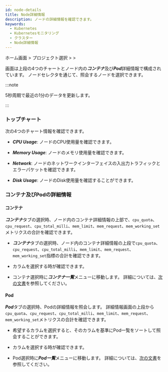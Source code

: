 ```yaml
---
id: node-details
title: Node詳細情報
description: ノードの詳細情報を確認できます。
keywords:
  - Kubernetes
  - Kubernetesモニタリング
  - クラスター
  - Node詳細情報
---
```


ホーム画面 &gt; プロジェクト選択 &gt; <Cmdname sid="side_node" className="uitext" /> &gt; <Cmdname sid="node_detail" className="uitext" />

<Cmdname sid="node_detail" className="uitext" />画面は上段の4つのチャートとノード内の***コンテナ***及び***Pod***詳細情報で構成されています。 ノードセレクタを通じて、照会するノードを選択できます。

<ImgLang img='k8s-resource-node-detail.png' desc='ノード詳細画面' />

:::note 

5秒周期で最近の1分のデータを更新します。

:::

### トップチャート

次の4つのチャート情報を確認できます。

- ***CPU Usage***: ノードのCPU使用量を確認できます。

- ***Memory Usage***: ノードのメモリ使用量を確認できます。

- ***Network***: ノードのネットワークインターフェイスの入出力トラフィックとエラーパケットを確認できます。

- ***Disk Usage***: ノードのDisk使用量を確認することができます。 

### コンテナ及びPodの詳細情報

#### コンテナ

***コンテナ***タブの選択時、ノード内のコンテナ詳細情報の上部で、`cpu_quota`、`cpu_request`、`cpu_total_milli`、`mem_limit`、`mem_request`、`mem_working_set`メトリクスの合計を確認できます。 

- ***コンテナ***タブの選択時、ノード内のコンテナ詳細情報の上段で`cpu_quota`、`cpu_request`、`cpu_total_milli`、`mem_limit`、`mem_request`、`mem_working_set`指標の合計を確認できます。 

- <Cmdname sid="overview" className="uitext" />カラムを選択する時<Cmdname sid="TTL08230" className="uitext" />が確認できます。

- コンテナ選択時に***コンテナ一覧***メニューに移動します。 詳細については、[次の文書](resource-container-list)を参照してください。

#### Pod

***Pod***タブの選択時、Podの詳細情報を照会します。 詳細情報画面の上段から `cpu_quota`、`cpu_request`、`cpu_total_milli`、`mem_limit`、`mem_request`、`mem_working_set`メトリクスの合計を確認できます。 

- 希望するカラムを選択すると、そのカラムを基準にPod一覧をソートして照会することができます。 

- <Cmdname sid="overview" className="uitext" />カラムを選択する時<Cmdname sid="TTL08317" className="uitext" type="kube_pod" />が確認できます。

- Pod選択時に***Pod一覧***メニューに移動します。 詳細については、[次の文書](resource-pod-list)を参照してください。 
